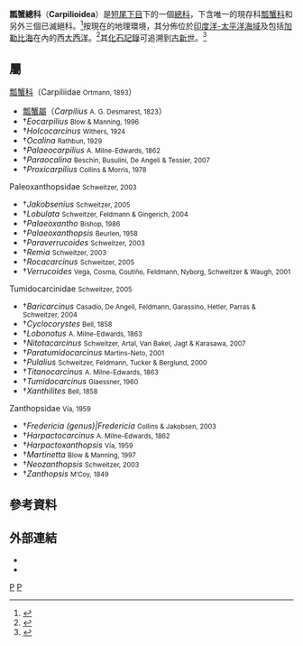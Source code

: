 {{Automatic taxobox
| taxon = Carpilioidea
| fossil_range = {{Fossil_range|古新世|現在}}
| image=Carpilius maculatus 2.jpg
| image_caption=[[红斑双角蟹|红斑双角蟹]]
| authority = {{tsl|en|Arnold Edward Ortmann||Ortmann}}, 1893
| subdivision_ranks = 科
| subdivision =
*[[瓢蟹科|瓢蟹科]] <small>Ortmann, 1893</small>
*Paleoxanthopsidae <small>Schweitzer, 2003</small> †
*Tumidocarcinidae <small>Schweitzer, 2005</small> †
*Zanthopsidae <small>Vía, 1959</small> †
}}

'''瓢蟹總科'''（'''Carpilioidea'''）是[[短尾下目|短尾下目]]下的一個[[總科|總科]]，下含唯一的現存科[[瓢蟹科|瓢蟹科]]和另外三個已滅絕科。<ref name="Grave">{{cite journal |journal = [[Raffles_Bulletin_of_Zoology|Raffles Bulletin of Zoology]] |year = 2009 |volume = Suppl. 21 |pages = 1–109 |title = A classification of living and fossil genera of decapod crustaceans |author = Sammy De Grave, N. Dean Pentcheff, Shane T. Ahyong ''et al.'' |url = http://rmbr.nus.edu.sg/rbz/biblio/s21/s21rbz1-109.pdf |access-date = 2013-04-20 |archive-date = 2011-06-06 |archive-url = https://web.archive.org/web/20110606064728/http://rmbr.nus.edu.sg/rbz/biblio/s21/s21rbz1-109.pdf |dead-url = no }}</ref>按現在的地理環境，其分佈位於[[印度洋-太平洋海域|印度洋-太平洋海域]]及包括[[加勒比海|加勒比海]]在內的西[[大西洋|大西洋]]。<ref name="Xanth2000">{{cite journal |author=Carrie E. Schweitzer |year=2000 |title=Tertiary Xanthoidea (Crustacea: Decapoda: Brachyura) from the west coast of North America |journal=[[Journal_of_Crustacean_Biology|Journal of Crustacean Biology]] |volume=20 |issue=4 |pages=715–742 |doi=10.1651/0278-0372(2000)020[0715:TXCDBF]2.0.CO;2}}</ref>其[[化石記錄|化石記錄]]可追溯到[[古新世|古新世]]。<ref>{{cite journal|title=Fossil Crustacea (excluding Cirripedia and Ostracoda) in the University of Bucharest Collections, Romania, including two new species |author=Carrie E. Schweitzer, Rodney M. Feldmann & Iuliana Lazǎr |journal=[[Bulletin_of_the_Mizunami_Fossil_Museum|Bulletin of the Mizunami Fossil Museum]] |volume=35 |year=2009 |pages=1–14 |url=http://www.city.mizunami.gifu.jp/odocs/sightseeing/mizunami/cultural_property/institution/bull35/pdf/01.pdf |deadurl=yes |archiveurl=https://web.archive.org/web/20110612184515/http://www.city.mizunami.gifu.jp/odocs/sightseeing/mizunami/cultural_property/institution/bull35/pdf/01.pdf |archivedate=2011-06-12 }}</ref>

==屬==
{{div col|colwidth=24em}}
[[瓢蟹科|瓢蟹科]]（Carpiliidae <small>Ortmann, 1893</small>）
* [[瓢蟹屬|瓢蟹屬]]（''Carpilius'' <small>A. G. Desmarest, 1823</small>）
* †''Eocarpilius'' <small>Blow & Manning, 1996</small>
* †''Holcocarcinus'' <small>Withers, 1924</small>
* †''Ocalina'' <small>Rathbun, 1929</small>
* †''Palaeocarpilius'' <small>A. Milne-Edwards, 1862</small>
* †''Paraocalina'' <small>Beschin, Busulini, De Angeli & Tessier, 2007</small>
* †''Proxicarpilius'' <small>Collins & Morris, 1978</small>
Paleoxanthopsidae <small>Schweitzer, 2003</small>
* †''Jakobsenius'' <small>Schweitzer, 2005</small>
* †''Lobulata'' <small>Schweitzer, Feldmann & Gingerich, 2004</small>
* †''Palaeoxantho'' <small>Bishop, 1986</small>
* †''Palaeoxanthopsis'' <small>Beurlen, 1958</small>
* †''Paraverrucoides'' <small>Schweitzer, 2003</small>
* †''Remia'' <small>Schweitzer, 2003</small>
* †''Rocacarcinus'' <small>Schweitzer, 2005</small>
* †''Verrucoides'' <small>Vega, Cosma, Coutiño, Feldmann, Nyborg, Schweitzer & Waugh, 2001</small>
Tumidocarcinidae <small>Schweitzer, 2005</small>
* †''Baricarcinus'' <small>Casadío, De Angeli, Feldmann, Garassino, Hetler, Parras & Schweitzer, 2004</small>
* †''Cyclocorystes'' <small>Bell, 1858</small>
* †''Lobonotus'' <small>A. Milne-Edwards, 1863</small>
* †''Nitotacarcinus'' <small>Schweitzer, Artal, Van Bakel, Jagt & Karasawa, 2007</small>
* †''Paratumidocarcinus'' <small>Martins-Neto, 2001</small>
* †''Pulalius'' <small>Schweitzer, Feldmann, Tucker & Berglund, 2000</small>
* †''Titanocarcinus'' <small>A. Milne-Edwards, 1863</small>
* †''Tumidocarcinus'' <small>Glaessner, 1960</small>
* †''Xanthilites'' <small>Bell, 1858</small>
Zanthopsidae <small>Vía, 1959</small>
* †''Fredericia (genus)|Fredericia'' <small>Collins & Jakobsen, 2003</small>
* †''Harpactocarcinus'' <small>A. Milne-Edwards, 1862</small>
* †''Harpactoxanthopsis'' <small>Vía, 1959</small>
* †''Martinetta'' <small>Blow & Manning, 1997</small>
* †''Neozanthopsis'' <small>Schweitzer, 2003</small>
* †''Zanthopsis'' <small>M’Coy, 1849</small>
{{div col end}}

==參考資料==
{{Reflist|2}}

==外部連結==
*{{commonscat-inline}}
*{{Wikispecies-inline}}

{{Brachyura}}
{{Taxonbar|from=Q1998544}}

[[Category:螃蟹|P]]
[[Category:十足目|P]]